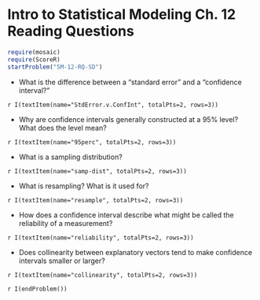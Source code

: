 Intro to Statistical Modeling Ch. 12 Reading Questions
========================================================
```r
require(mosaic)
require(ScoreR)
startProblem("SM-12-RQ-SD")
```

* What is the difference between a "standard error" and a "confidence interval?" 

 `r I(textItem(name="StdError.v.ConfInt", totalPts=2, rows=3))`

* Why are confidence intervals generally constructed at a 95% level?  What does the level mean? 

 `r I(textItem(name="95perc", totalPts=2, rows=3))`

* What is a sampling distribution? 

 `r I(textItem(name="samp-dist", totalPts=2, rows=3))`

* What is resampling?  What is it used for? 

 `r I(textItem(name="resample", totalPts=2, rows=3))`

* How does a confidence interval describe what might be called the reliability of a measurement? 

 `r I(textItem(name="reliability", totalPts=2, rows=3))`

* Does collinearity between explanatory vectors tend to make confidence intervals smaller or larger?

 `r I(textItem(name="collinearity", totalPts=2, rows=3))`

`r I(endProblem())`